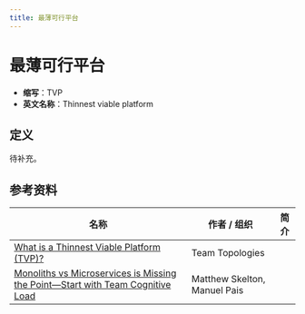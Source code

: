 ```yaml
---
title: 最薄可行平台
---
```


# 最薄可行平台

- **缩写**：TVP
- **英文名称**：Thinnest viable platform

## 定义

待补充。

## 参考资料

| 名称                                                                                                                                                     | 作者 / 组织                  | 简介 |
| -------------------------------------------------------------------------------------------------------------------------------------------------------- | ---------------------------- | ---- |
| [What is a Thinnest Viable Platform (TVP)?](https://teamtopologies.com/key-concepts-content/what-is-a-thinnest-viable-platform-tvp)                      | Team Topologies              |      |
| [Monoliths vs Microservices is Missing the Point—Start with Team Cognitive Load](https://itrevolution.com/articles/team-cognitive-load-team-topologies/) | Matthew Skelton, Manuel Pais |      |
